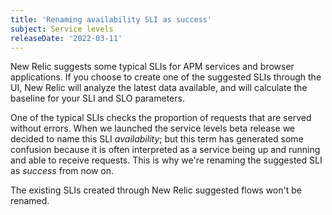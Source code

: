 ```yaml
---
title: 'Renaming availability SLI as success'
subject: Service levels
releaseDate: '2022-03-11'
---
```


New Relic suggests some typical SLIs for APM services and browser applications. If you choose to create one of the suggested SLIs through the UI, New Relic will analyze the latest data available, and will calculate the baseline for your SLI and SLO parameters.

One of the typical SLIs checks the proportion of requests that are served without errors. When we launched the service levels beta release we decided to name this SLI *availability*; but this term has generated some confusion because it is often interpreted as a service being up and running and able to receive requests. This is why we're renaming the suggested SLI as *success* from now on.

The existing SLIs created through New Relic suggested flows won't be renamed.
